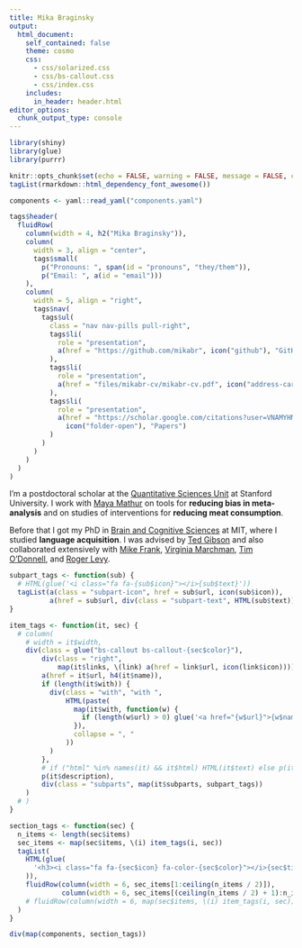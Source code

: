 ```yaml
---
title: Mika Braginsky
output:
  html_document:
    self_contained: false
    theme: cosmo
    css:
      - css/solarized.css
      - css/bs-callout.css
      - css/index.css
    includes:
      in_header: header.html
editor_options: 
  chunk_output_type: console
---
```


```r
library(shiny)
library(glue)
library(purrr)

knitr::opts_chunk$set(echo = FALSE, warning = FALSE, message = FALSE, cache = FALSE)
tagList(rmarkdown::html_dependency_font_awesome())

components <- yaml::read_yaml("components.yaml")
```

<div class="container">
```r
tags$header(
  fluidRow(
    column(width = 4, h2("Mika Braginsky")),
    column(
      width = 3, align = "center",
      tags$small(
        p("Pronouns: ", span(id = "pronouns", "they/them")),
        p("Email: ", a(id = "email")))
    ),
    column(
      width = 5, align = "right",
      tags$nav(
        tags$ul(
          class = "nav nav-pills pull-right",
          tags$li(
            role = "presentation",
            a(href = "https://github.com/mikabr", icon("github"), "GitHub")
          ),
          tags$li(
            role = "presentation",
            a(href = "files/mikabr-cv/mikabr-cv.pdf", icon("address-card"), "CV")
          ),
          tags$li(
            role = "presentation",
            a(href = "https://scholar.google.com/citations?user=VNAMYHMAAAAJ",
              icon("folder-open"), "Papers")
          )
        )
      )
    )
  )
)
```

I'm a postdoctoral scholar at the [Quantitative Sciences Unit](https://med.stanford.edu/qsu.html) at Stanford University. I work with [Maya Mathur](https://www.mayamathur.com) on tools for <strong>reducing bias in meta-analysis</strong> and on studies of interventions for <strong>reducing meat consumption</strong>.

Before that I got my PhD in [Brain and Cognitive Sciences](http://bcs.mit.edu) at MIT, where I studied <strong>language acquisition</strong>. I was advised by [Ted Gibson](http://tedlab.mit.edu/people.html) and also collaborated extensively with [Mike Frank](http://web.stanford.edu/~mcfrank/), [Virginia Marchman](https://profiles.stanford.edu/virginia-marchman), [Tim O'Donnell](http://people.linguistics.mcgill.ca/~timothy.odonnell/), and [Roger Levy](http://www.mit.edu/~rplevy/).

```r
subpart_tags <- function(sub) {
  # HTML(glue('<i class="fa fa-{sub$icon}"></i>{sub$text}'))
  tagList(a(class = "subpart-icon", href = sub$url, icon(sub$icon)),
          a(href = sub$url, div(class = "subpart-text", HTML(sub$text))))
}

item_tags <- function(it, sec) {
  # column(
    # width = it$width,
    div(class = glue("bs-callout bs-callout-{sec$color}"),
        div(class = "right",
            map(it$links, \(link) a(href = link$url, icon(link$icon)))),
        a(href = it$url, h4(it$name)),
        if (length(it$with)) {
          div(class = "with", "with ",
              HTML(paste(
                map(it$with, function(w) {
                  if (length(w$url) > 0) glue('<a href="{w$url}">{w$name}</a>') else w$name
                }),
                collapse = ", "
              ))
          )
        },
        # if ("html" %in% names(it) && it$html) HTML(it$text) else p(it$text)
        p(it$description),
        div(class = "subparts", map(it$subparts, subpart_tags))
    )
  # )
}

section_tags <- function(sec) {
  n_items <- length(sec$items)
  sec_items <- map(sec$items, \(i) item_tags(i, sec))
  tagList(
    HTML(glue(
      '<h3><i class="fa fa-{sec$icon} fa-color-{sec$color}"></i>{sec$title}</h3>'
    )),
    fluidRow(column(width = 6, sec_items[1:ceiling(n_items / 2)]),
             column(width = 6, sec_items[(ceiling(n_items / 2) + 1):n_items]))
    # fluidRow(column(width = 6, map(sec$items, \(i) item_tags(i, sec))))
  )
}

div(map(components, section_tags))
```

</div>
